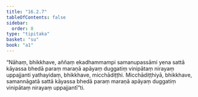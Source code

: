 ```yaml
---
title: "16.2.7"
tableOfContents: false
sidebar:
  order: 8
type: "tipitaka"
basket: "su"
book: "a1"
---
```



<DynamicBreadcrumb />

<Division number="304" book="a1" bookNo="15" page="33">

<Paragraph number="392" book="a1">
“Nāhaṃ, bhikkhave, aññaṃ ekadhammampi samanupassāmi yena sattā kāyassa bhedā paraṃ maraṇā apāyaṃ duggatiṃ vinipātaṃ nirayaṃ uppajjanti yathayidaṃ, bhikkhave, micchādiṭṭhi. Micchādiṭṭhiyā, bhikkhave, samannāgatā sattā kāyassa bhedā paraṃ maraṇā apāyaṃ duggatiṃ vinipātaṃ nirayaṃ uppajjantī”ti.
</Paragraph>
</Division>